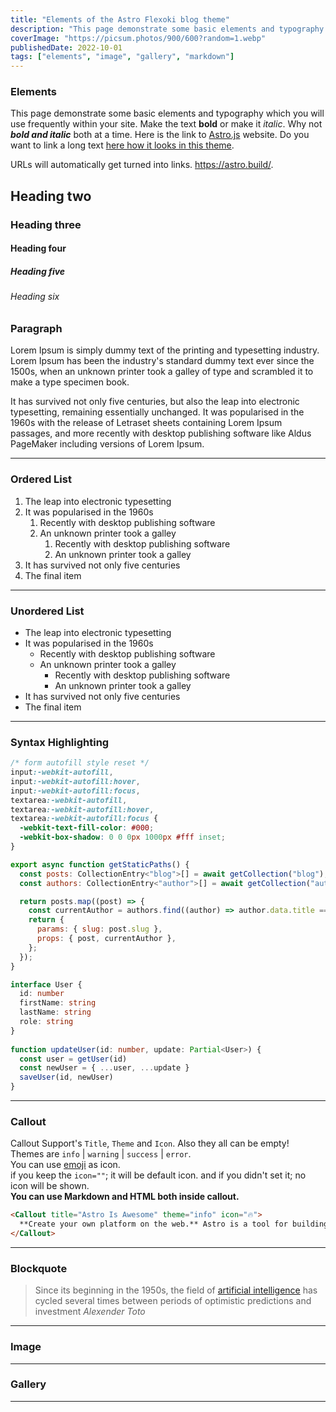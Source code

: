 ```yaml
---
title: "Elements of the Astro Flexoki blog theme"
description: "This page demonstrate some basic elements and typography which you will use frequently within your site."
coverImage: "https://picsum.photos/900/600?random=1.webp"
publishedDate: 2022-10-01
tags: ["elements", "image", "gallery", "markdown"]
---
```


### Elements

This page demonstrate some basic elements and typography which you will use frequently within your site. Make the text **bold** or make it *italic*. Why not **_bold and italic_** both at a time. Here is the link to [Astro.js](https://astro.build/) website. Do you want to link a long text [here how it looks in this theme](https://astro.build/).

URLs will automatically get turned into links. https://astro.build/.

## Heading two
### Heading three
#### Heading four
##### Heading five
###### Heading six

### Paragraph

Lorem Ipsum is simply dummy text of the printing and typesetting industry. Lorem Ipsum has been the industry's standard dummy text ever since the 1500s, when an unknown printer took a galley of type and scrambled it to make a type specimen book.

It has survived not only five centuries, but also the leap into electronic typesetting, remaining essentially unchanged. It was popularised in the 1960s with the release of Letraset sheets containing Lorem Ipsum passages, and more recently with desktop publishing software like Aldus PageMaker including versions of Lorem Ipsum.

<hr/>

### Ordered List

1. The leap into electronic typesetting
1. It was popularised in the 1960s
    1. Recently with desktop publishing software
    1. An unknown printer took a galley
        1. Recently with desktop publishing software
        1. An unknown printer took a galley
1. It has survived not only five centuries
1. The final item

<hr/>

### Unordered List

* The leap into electronic typesetting
* It was popularised in the 1960s
    * Recently with desktop publishing software
    * An unknown printer took a galley
        * Recently with desktop publishing software
        * An unknown printer took a galley
* It has survived not only five centuries
* The final item

<hr/>

### Syntax Highlighting

```css title="style.scss"
/* form autofill style reset */
input:-webkit-autofill,
input:-webkit-autofill:hover, 
input:-webkit-autofill:focus,
textarea:-webkit-autofill,
textarea:-webkit-autofill:hover,
textarea:-webkit-autofill:focus {
  -webkit-text-fill-color: #000;
  -webkit-box-shadow: 0 0 0px 1000px #fff inset;
}
```

```javascript title="[...slug].astro"
export async function getStaticPaths() {
  const posts: CollectionEntry<"blog">[] = await getCollection("blog");
  const authors: CollectionEntry<"author">[] = await getCollection("author");

  return posts.map((post) => {
    const currentAuthor = authors.find((author) => author.data.title === post.data.author);
    return {
      params: { slug: post.slug },
      props: { post, currentAuthor },
    };
  });
}
```

```typescript
interface User {
  id: number
  firstName: string
  lastName: string
  role: string
}
 
function updateUser(id: number, update: Partial<User>) {
  const user = getUser(id)
  const newUser = { ...user, ...update }
  saveUser(id, newUser)
}
```

<hr/>

### Callout

Callout Support's `Title`, `Theme` and `Icon`. Also they all can be empty! <br/>
Themes are `info` | `warning` | `success` | `error`. <br/>
You can use <a href="https://emojipedia.org/" target="_blank" rel="noopener noreferrer">emoji</a> as icon. <br/> if you keep the `icon=""`; it will be default icon. and if you didn't set it; no icon will be shown. <br/>
**You can use Markdown and HTML both inside callout.**

```html
<Callout title="Astro Is Awesome" theme="info" icon="🔥">
  **Create your own platform on the web.** Astro is a tool for building static websites with your favorite JS framework. But it will ship zero JavaScript to the browser 🤯.
</Callout>
```

<hr/>

### Blockquote

> Since its beginning in the 1950s, the field of [artificial intelligence](#) has cycled several times between periods of optimistic predictions and investment
<cite>Alexender Toto</cite>

<hr/>

### Image

<hr/>

### Gallery

<hr/>
